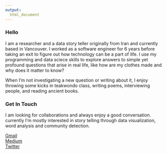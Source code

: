 ```yaml
---
output:
  html_document
---
```


### __Hello__
I am a researcher and a data story teller originally from Iran and currently based in Vancouver. I worked as a software engineer for 6 years before taking an exit to figure out how technology can be a part of life. I use my programming and data sciece skills to explore answers to simple yet profound questions that arise in real life, like how are my clothes made and why does it matter to know?

When I’m not investigating a new question or writing about it, I enjoy throwing some kicks in teakwondo class, writing poems, interviewing people, and reading ancient books.

### __Get In Touch__
I am looking for collaborations and always enjoy a good conversation. currently I’m mostly interested in story telling through data visualization, word analysis and community detection. 

[Gmail]("mailto:maryam.khezrzadeh@gmail.com")  
[Medium]("https://medium.com/@mkhezr")  
[Twitter]("https://twitter.com/mkhezr")
